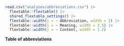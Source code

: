 ::: {#tbl-abbrevs}

```r
read.csv("analyses/abbreviations.csv") |> 
  flextable::flextable() |> 
  shared_flextable_settings() |> 
  flextable::width(j = ~ Abbreviation, width = 1) |> 
  flextable::width(j = ~ Meaning, width = 3.5) |> 
  flextable::width(j = ~ Context, width = 1.2)
```


**Table of abbreviations**

:::
